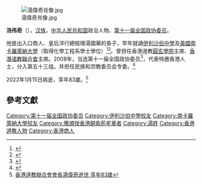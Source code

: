 [[File:湯偉奇肖像.jpg|thumb]]

'''汤伟奇'''{{SBSHK}}（{{bd|1939年|3月|2022年|1月15日<ref>{{cite web |title=香港道聯會長 湯偉奇仙逝 |url=https://hd.stheadline.com/news/realtime/hk/2300087/%E5%8D%B3%E6%99%82-%E6%B8%AF%E8%81%9E-%E9%A6%99%E6%B8%AF%E9%81%93%E8%81%AF%E6%9C%83%E9%95%B7-%E6%B9%AF%E5%81%89%E5%A5%87%E4%BB%99%E9%80%9D |publisher=頭條日報 |accessdate=2022-01-19}}</ref>|catIdx=Tang}}），[[汉族|汉族]]，[[中华人民共和国|中华人民共和国]]政治人物、[[第十一届全国政协委员|第十一届全国政协委员]]。

他是出入口商人、皇后洋行總經理湯國華的長子，早年就讀[[伊利沙伯中學|伊利沙伯中學]]及[[美國|美國]][[南卡羅萊納大學|南卡羅萊納大學]]（取得化學工程系學士學位）<ref>{{cite news |title=湯國華公子昨赴美深造 |url=https://mmis.hkpl.gov.hk/coverpage/-/coverpage/view?_coverpage_WAR_mmisportalportlet_hsf=%E7%95%A2%E6%A5%AD%E7%A6%AE&p_r_p_-1078056564_c=QF757YsWv5%2FH7zGe%2FKF%2BFBoHeQfo%2FgHF&_coverpage_WAR_mmisportalportlet_o=114&_coverpage_WAR_mmisportalportlet_actual_q=%28%20verbatim_dc.collection%3A%28%22Old%5C%20HK%5C%20Newspapers%22%29%20%29%20AND+%28%20%28%20allTermsMandatory%3A%28true%29%20OR+all_dc.title%3A%28%E7%95%A2%E6%A5%AD%E7%A6%AE%29%20OR+all_dc.creator%3A%28%E7%95%A2%E6%A5%AD%E7%A6%AE%29%20OR+all_dc.contributor%3A%28%E7%95%A2%E6%A5%AD%E7%A6%AE%29%20OR+all_dc.subject%3A%28%E7%95%A2%E6%A5%AD%E7%A6%AE%29%20OR+fulltext%3A%28%E7%95%A2%E6%A5%AD%E7%A6%AE%29%20OR+all_dc.description%3A%28%E7%95%A2%E6%A5%AD%E7%A6%AE%29%20%29%20%29&_coverpage_WAR_mmisportalportlet_sort_field=dc.publicationdate_bsort&_coverpage_WAR_mmisportalportlet_sort_order=desc&_coverpage_WAR_mmisportalportlet_filter=dc.publicationdate_dt%3A%5B1950-01-01T00%3A00%3A00Z+TO+1959-12-31T15%3A59%3A59Z%5D |page=13 |language= |publisher=華僑日報 | date=1959-07-26 |accessdate=2022-04-30 |quote= }}</ref><ref>{{cite news |title=湯國華長公子 在美學成返港 |url=https://mmis.hkpl.gov.hk/coverpage/-/coverpage/view?_coverpage_WAR_mmisportalportlet_hsf=%E7%95%A2%E6%A5%AD%E7%A6%AE&p_r_p_-1078056564_c=QF757YsWv5%2Bx%2BFRfM7YCs3wS9zH7q883&_coverpage_WAR_mmisportalportlet_o=1631&_coverpage_WAR_mmisportalportlet_actual_q=%28%20verbatim_dc.collection%3A%28%22Old%5C%20HK%5C%20Newspapers%22%29%20%29%20AND+%28%20%28%20allTermsMandatory%3A%28true%29%20OR+all_dc.title%3A%28%E7%95%A2%E6%A5%AD%E7%A6%AE%29%20OR+all_dc.creator%3A%28%E7%95%A2%E6%A5%AD%E7%A6%AE%29%20OR+all_dc.contributor%3A%28%E7%95%A2%E6%A5%AD%E7%A6%AE%29%20OR+all_dc.subject%3A%28%E7%95%A2%E6%A5%AD%E7%A6%AE%29%20OR+fulltext%3A%28%E7%95%A2%E6%A5%AD%E7%A6%AE%29%20OR+all_dc.description%3A%28%E7%95%A2%E6%A5%AD%E7%A6%AE%29%20%29%20%29&_coverpage_WAR_mmisportalportlet_sort_field=dc.publicationdate_bsort&_coverpage_WAR_mmisportalportlet_sort_order=desc&_coverpage_WAR_mmisportalportlet_filter=dc.publicationdate_dt%3A%5B1960-01-01T00%3A00%3A00Z+TO+1969-12-31T15%3A59%3A59Z%5D |page=6 |language= |publisher=香港工商日報 | date=1962-08-06 |accessdate=2022-04-26 |quote= }}</ref>。曾担任香港道教[[圓玄學院|圓玄學院]]主席、[[香港道教聯合會|香港道教聯合會]]主席。2008年，当选第十一届全国政协委员<ref>{{cite news|title=第十一届全国政协委员名单|url=http://www.indaa.com.cn/zt/2009qglh/zxzs/200903/t20090303_127573.html|accessdate=2013-04-09|newspaper=新华社北京1月25日电 中国人民政治协商会议第十一届全国委员会委员名单(共2237人，2008年1月25日政协第十届全国委员会常务委员会第二十次会议通过)|date=2008年1月25日|deadurl=yes|archiveurl=https://web.archive.org/web/20130928014403/http://www.indaa.com.cn/zt/2009qglh/zxzs/200903/t20090303_127573.html|archivedate=2013年9月28日}}</ref>，代表特邀香港人士，分入第五十三组。并担任民族和宗教委员会专委。<ref>{{cite news|title=全国政协信息-汤伟奇|url=http://www.cppcc.gov.cn/CMS/wylibary/showJcwyxtInfoWylibary.action?tabJcwyxt.guid=11W0018930&wytype=wjwy|accessdate=2013-04-11|newspaper=全国政协委员会}}</ref>

2022年1月15日病逝，享年83歲。<REF>[https://www.bastillepost.com/hongkong/article/10015573-%e9%a6%99%e6%b8%af%e9%81%93%e8%81%af%e6%9c%83%e9%95%b7-%e6%b9%af%e5%81%89%e5%a5%87%e4%bb%99%e9%80%9d 香港道教聯合會會長湯偉奇逝世 享年83歲]</REF>

==參考文獻==
{{reflist}}

[[Category:第十一届全国政协委员|Category:第十一届全国政协委员]]
[[Category:伊利沙伯中學校友|Category:伊利沙伯中學校友]]
[[Category:南卡羅萊納大學校友|Category:南卡羅萊納大學校友]]
[[Category:獲頒授香港銅紫荊星章者|Category:獲頒授香港銅紫荊星章者]]
[[Category:湯姓|Category:湯姓]]
[[Category:香港道教人物|Category:香港道教人物]]
[[Category:香港商人|Category:香港商人]]